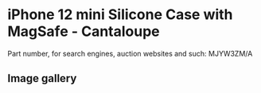 
# iPhone 12 mini Silicone Case with MagSafe - Cantaloupe

Part number, for search engines, auction websites and such: MJYW3ZM/A

## Image gallery

<div style={{ width: '100%', maxWidth: '768px' }}>
<GalleryComponent
    images={[
      {
        original: "/everysource/MJYW3.webp",
        thumbnail: "/everypreview/MJYW3.webp",
      },
      {
        original: "/everysource/MJYW3_AV01.webp",
        thumbnail: "/everypreview/MJYW3_AV01.webp",
      },
      {
        original: "/everysource/MJYW3_AV02.webp",
        thumbnail: "/everypreview/MJYW3_AV02.webp",
      },
      {
        original: "/everysource/MJYW3_AV03.webp",
        thumbnail: "/everypreview/MJYW3_AV03.webp",
      },
      {
        original: "/everysource/MJYW3_AV04.webp",
        thumbnail: "/everypreview/MJYW3_AV04.webp",
      },
      {
        original: "/everysource/MJYW3_AV05.webp",
        thumbnail: "/everypreview/MJYW3_AV05.webp",
      }
    ]}
  />
</div>